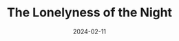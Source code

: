 ---
title: The Lonelyness of the Night
date: '2024-02-11'
tags: ['Blender']
draft: false
layout: PostBanner
images: ['/static/images/streetlight_starfish.png']
---